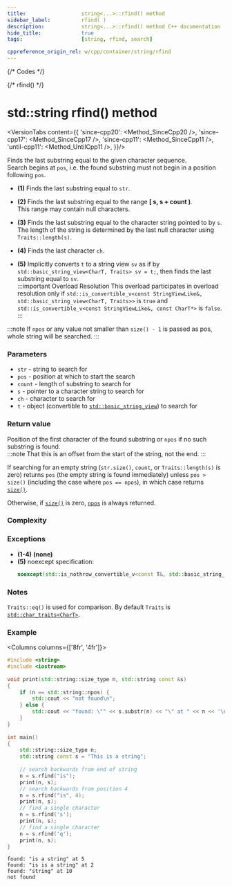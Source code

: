 ```yaml
---
title:					string<...>::rfind() method
sidebar_label:			rfind( )
description:			string<...>::rfind() method C++ documentation
hide_title:				true
tags:					[string, rfind, search]

cppreference_origin_rel: w/cpp/container/string/rfind
---
```




{/* Codes */}

{/* rfind() */}

# std::string rfind() method

<VersionTabs content={{
	'since-cpp20': <Method_SinceCpp20 />,
	'since-cpp17': <Method_SinceCpp17 />,
	'since-cpp11': <Method_SinceCpp11 />,
	'until-cpp11': <Method_UntilCpp11 />,
}}/>

Finds the last substring equal to the given character sequence.  
Search begins at `pos`, i.e. the found substring must not begin in a position following `pos`.  

 - **(1)** Finds the last substring equal to `str`.

 - **(2)** Finds the last substring equal to the range **[ s, s + count )**.  
	This range may contain null characters.

 - **(3)** Finds the last substring equal to the character string pointed to by `s`.  
	The length of the string is determined by the last null character using `Traits::length(s)`.

 - **(4)** Finds the last character `ch`.

 - **(5)** Implicitly converts `t` to a string view `sv` as if by `std::basic_string_view<CharT, Traits> sv = t;`, then finds the last substring equal to `sv`.  
	:::important Overload Resolution
	This overload participates in overload resolution only if `std::is_convertible_v<const StringViewLike&, std::basic_string_view<CharT, Traits>>` is `true` and `std::is_convertible_v<const StringViewLike&, const CharT*>` is `false`.
	:::

:::note
If `npos` or any value not smaller than `size() - 1` is passed as pos, whole string will be searched.
:::

### Parameters

 - `str` - string to search for
 - `pos` - position at which to start the search
 - `count` - length of substring to search for
 - `s` - pointer to a character string to search for
 - `ch` - character to search for
 - `t` - object (convertible to [`std::basic_string_view`](../string_view)) to search for

### Return value

Position of the first character of the found substring or `npos` if no such substring is found.  
:::note
That this is an offset from the start of the string, not the end.
:::

If searching for an empty string (`str.size()`, `count`, or `Traits::length(s)` is zero) returns `pos` (the empty string is found immediately) unless `pos > size()` (including the case where `pos == npos`), in which case returns [`size()`](size).

Otherwise, if [`size()`](size) is zero, [`npos`](#) is always returned.

### Complexity

<ImproveSection />

### Exceptions

 - **(1-4)** **(none)**
 - **(5)** noexcept specification:
	```cpp
	noexcept(std::is_nothrow_convertible_v<const T&, std::basic_string_view<CharT, Traits>>)
	```

### Notes

`Traits::eq()` is used for comparison. By default `Traits` is [`std::char_traits<CharT>`](#).

### Example

<Columns columns={['8fr', '4fr']}>
<div>

```cpp
#include <string>
#include <iostream>
 
void print(std::string::size_type n, std::string const &s)
{
    if (n == std::string::npos) {
        std::cout << "not found\n";
    } else {
        std::cout << "found: \"" << s.substr(n) << "\" at " << n << '\n';
    }
}
 
int main()
{
    std::string::size_type n;
    std::string const s = "This is a string";
 
    // search backwards from end of string
    n = s.rfind("is");
    print(n, s);
    // search backwards from position 4
    n = s.rfind("is", 4);
    print(n, s);
    // find a single character
    n = s.rfind('s');
    print(n, s);
    // find a single character
    n = s.rfind('q');
    print(n, s);
}
```

</div>
<div>

```plaintext title="Output"
found: "is a string" at 5
found: "is is a string" at 2
found: "string" at 10
not found
```

</div>
</Columns>

